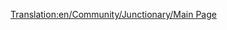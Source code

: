 [[Translation:en/Community/Junctionary/Main Page]]
{{en/Manual/Navigation}}
{{en/Expand|whatever}}
{{en/Community/Junctionary/Navigation}}